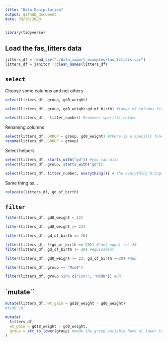 ```yaml
---
title: "Data_Manipulation"
output: github_document
date: 09/20/2020
---
```


```r
library(tidyverse)
```

## Load the fas_litters data

```r
litters_df = read_csv("./data_import_examples/fas_litters.csv")
litters_df = janitor ::clean_names(litters_df)
```

## `select`

Choose some columns and not others

```r
select(litters_df, group, gd0_weight)
```

```r
select(litters_df, group, gd0_weight:gd_of_birth) #range of columns first:last
```

```r
select(litters_df, -litter_number) #removes specific column
```

Renaming columns

```r
select(litters_df, GROUP = group, gd0_weight) #there is a specific function - rename() for this!
rename(litters_df, GROUP = group)
```

Select helpers

```r
select(litters_df, starts_with("gd")) #you can mix:
select(litters_df, group, starts_with("gd"))
```

```r
select(litters_df, litter_number, everything()) # the everything brings everything, but also EVERYTHING ELSE
```
Same thing as...
```r
relocate(litters_df, gd_of_birth)
```

## `filter`

```r
filter(litters_df, gd0_weight < 22)
```

```r
filter(litters_df, gd0_weight >= 22)
```

```r
filter(litters_df, gd_of_birth == 20)
```

```r
filter(litters_df, !(gd_of_birth == 20)) #"not equal to" 20
filter(litters_df, gd_of_birth != 20) #equivalent 
```

```r
filter(litters_df, gd0_weight >= 22, gd_of_birth ==20) #AND
```

```r
filter(litters_df, group == "Mod8")
```

```r
filter(litters_df, group %in% c("Con7", "Mod8")) #OR
```

## `mutate``

```r
mutate(litters_df, wt_gain = gd18_weight - gd0_weight)
#tidy up!

mutate(
  litters_df,
  wt_gain = gd18_weight - gd0_weight,
  group = str_to_lower(group) #made the group variable have al lower case characters!
)
```





